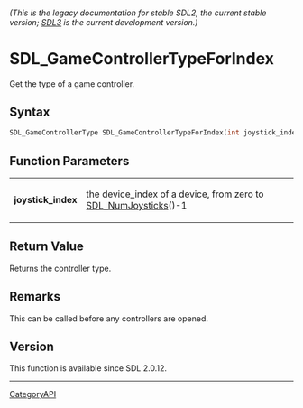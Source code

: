 ====== (This is the legacy documentation for stable SDL2, the current stable version; [https://wiki.libsdl.org/SDL3/ SDL3] is the current development version.) ======
= SDL_GameControllerTypeForIndex =

Get the type of a game controller.

== Syntax ==

<syntaxhighlight lang='c'>
SDL_GameControllerType SDL_GameControllerTypeForIndex(int joystick_index);
</syntaxhighlight>

== Function Parameters ==

{|
|'''joystick_index'''
|the device_index of a device, from zero to [[SDL_NumJoysticks]]()-1
|}

== Return Value ==

Returns the controller type.

== Remarks ==

This can be called before any controllers are opened.

== Version ==

This function is available since SDL 2.0.12.

----
[[CategoryAPI]]


